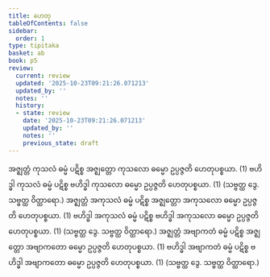 ```yaml
---
title: ဟေတု
tableOfContents: false
sidebar:
  order: 1
type: tipitaka
basket: ab
book: p5
review:
  current: review
  updated: '2025-10-23T09:21:26.071213'
  updated_by: ''
  notes: ''
  history:
  - state: review
    date: '2025-10-23T09:21:26.071213'
    updated_by: ''
    notes: ''
    previous_state: draft
---
```



<ReviewStatus review={frontmatter.review} showDetails={true} />

<HypothesisAnnotation frontmatter={frontmatter} />

<DynamicBreadcrumb />

<Division number="42" book="p5" e="ch" v="39" p="11">

<Paragraph number="429" book="p5">
အဇ္ဈတ္တံ ကုသလံ ဓမ္မံ ပဋိစ္စ အဇ္ဈတ္တော ကုသလော ဓမ္မော ဥပ္ပဇ္ဇတိ ဟေတုပစ္စယာ. (1)
</Paragraph>

<Paragraph number="430" book="p5">
ဗဟိဒ္ဓါ ကုသလံ ဓမ္မံ ပဋိစ္စ ဗဟိဒ္ဓါ ကုသလော ဓမ္မော ဥပ္ပဇ္ဇတိ ဟေတုပစ္စယာ. (1) (သဗ္ဗတ္ထ ဒွေ. သဗ္ဗတ္ထ ဝိတ္ထာရော.)
</Paragraph>

</Division>
<Division number="43" book="p5" e="ch" v="39" p="11">

<Paragraph number="431" book="p5">
အဇ္ဈတ္တံ အကုသလံ ဓမ္မံ ပဋိစ္စ အဇ္ဈတ္တော အကုသလော ဓမ္မော ဥပ္ပဇ္ဇတိ ဟေတုပစ္စယာ. (1)
</Paragraph>

<Paragraph number="432" book="p5">
ဗဟိဒ္ဓါ အကုသလံ ဓမ္မံ ပဋိစ္စ ဗဟိဒ္ဓါ အကုသလော ဓမ္မော ဥပ္ပဇ္ဇတိ ဟေတုပစ္စယာ. (1) (သဗ္ဗတ္ထ ဒွေ. သဗ္ဗတ္ထ ဝိတ္ထာရော.)
</Paragraph>

</Division>
<Division number="44" book="p5" e="ch" v="39" p="12">

<Paragraph number="433" book="p5">
အဇ္ဈတ္တံ အဗျာကတံ ဓမ္မံ ပဋိစ္စ အဇ္ဈတ္တော အဗျာကတော ဓမ္မော ဥပ္ပဇ္ဇတိ ဟေတုပစ္စယာ. (1)
</Paragraph>

<Paragraph number="434" book="p5">
ဗဟိဒ္ဓါ အဗျာကတံ ဓမ္မံ ပဋိစ္စ ဗဟိဒ္ဓါ အဗျာကတော ဓမ္မော ဥပ္ပဇ္ဇတိ ဟေတုပစ္စယာ. (1) (သဗ္ဗတ္ထ ဒွေ. သဗ္ဗတ္ထ ဝိတ္ထာရော.)
</Paragraph>
</Division>